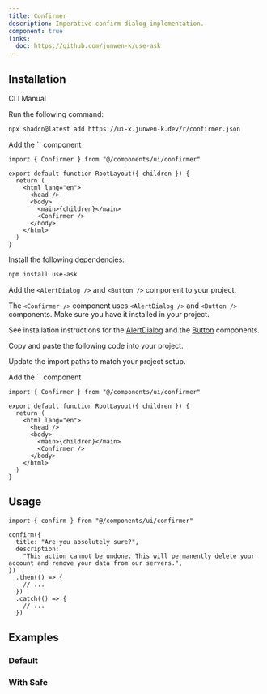 ```yaml
---
title: Confirmer
description: Imperative confirm dialog implementation.
component: true
links:
  doc: https://github.com/junwen-k/use-ask
---
```


<ComponentPreview name="confirmer-demo" />

## Installation

<Tabs defaultValue="cli">

<TabsList>
  <TabsTrigger value="cli">CLI</TabsTrigger>
  <TabsTrigger value="manual">Manual</TabsTrigger>
</TabsList>
<TabsContent value="cli">

<Steps>

<Step>Run the following command:</Step>

```bash
npx shadcn@latest add https://ui-x.junwen-k.dev/r/confirmer.json
```

<Step>
  Add the `<Confirmer />` component
</Step>

```tsx title="app/layout.tsx" {1,9}
import { Confirmer } from "@/components/ui/confirmer"

export default function RootLayout({ children }) {
  return (
    <html lang="en">
      <head />
      <body>
        <main>{children}</main>
        <Confirmer />
      </body>
    </html>
  )
}
```

</Steps>

</TabsContent>

<TabsContent value="manual">

<Steps>

<Step>Install the following dependencies:</Step>

```bash
npm install use-ask
```

<Step>

Add the `<AlertDialog />` and `<Button />` component to your project.

</Step>

The `<Confirmer />` component uses `<AlertDialog />` and `<Button />` components. Make sure you have it installed in your project.

See installation instructions for the [AlertDialog](/docs/components/alert-dialog#installation) and the [Button](/docs/components/button#installation) components.

<Step>Copy and paste the following code into your project.</Step>

<ComponentSource name="confirmer" />

<Step>Update the import paths to match your project setup.</Step>

<Step>
  Add the `<Confirmer />` component
</Step>

```tsx title="app/layout.tsx" {1,9}
import { Confirmer } from "@/components/ui/confirmer"

export default function RootLayout({ children }) {
  return (
    <html lang="en">
      <head />
      <body>
        <main>{children}</main>
        <Confirmer />
      </body>
    </html>
  )
}
```

</Steps>

</TabsContent>

</Tabs>

## Usage

```tsx
import { confirm } from "@/components/ui/confirmer"
```

```tsx
confirm({
  title: "Are you absolutely sure?",
  description:
    "This action cannot be undone. This will permanently delete your account and remove your data from our servers.",
})
  .then(() => {
    // ...
  })
  .catch(() => {
    // ...
  })
```

## Examples

### Default

<ComponentPreview name="confirmer-demo" />

### With Safe

<ComponentPreview name="confirmer-safe" />
